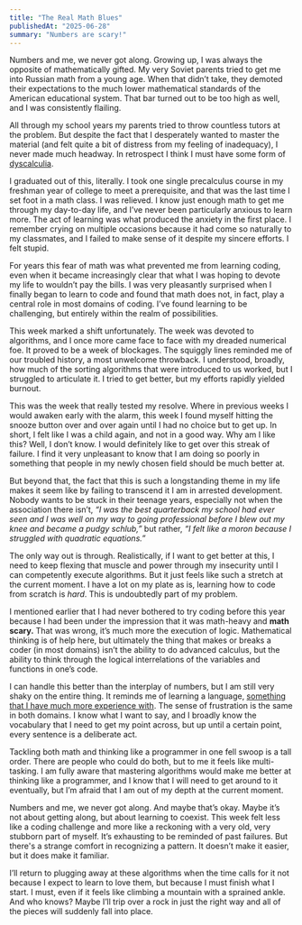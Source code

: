 ```yaml
---
title: "The Real Math Blues"
publishedAt: "2025-06-28"
summary: "Numbers are scary!"
---
```


Numbers and me, we never got along. Growing up, I was always the opposite of mathematically gifted. My very Soviet parents tried to get me into Russian math from a young age. When that didn’t take, they demoted their expectations to the much lower mathematical standards of the American educational system. That bar turned out to be too high as well, and I was consistently flailing.

All through my school years my parents tried to throw countless tutors at the problem. But despite the fact that I desperately wanted to master the material (and felt quite a bit of distress from my feeling of inadequacy), I never made much headway. In retrospect I think I must have some form of [dyscalculia](https://www.en.wikipedia.org/wiki/Dyscalculia).

I graduated out of this, literally. I took one single precalculus course in my freshman year of college to meet a prerequisite, and that was the last time I set foot in a math class. I was relieved. I know just enough math to get me through my day-to-day life, and I’ve never been particularly anxious to learn more. The act of learning was what produced the anxiety in the first place. I remember crying on multiple occasions because it had come so naturally to my classmates, and I failed to make sense of it despite my sincere efforts. I felt stupid.

For years this fear of math was what prevented me from learning coding, even when it became increasingly clear that what I was hoping to devote my life to wouldn’t pay the bills. I was very pleasantly surprised when I finally began to learn to code and found that math does not, in fact, play a central role in most domains of coding. I’ve found learning to be challenging, but entirely within the realm of possibilities.

This week marked a shift unfortunately. The week was devoted to algorithms, and I once more came face to face with my dreaded numerical foe. It proved to be a week of blockages. The squiggly lines reminded me of our troubled history, a most unwelcome throwback. I understood, broadly, how much of the sorting algorithms that were introduced to us worked, but I struggled to articulate it. I tried to get better, but my efforts rapidly yielded burnout.

This was the week that really tested my resolve. Where in previous weeks I would awaken early with the alarm, this week I found myself hitting the snooze button over and over again until I had no choice but to get up. In short, I felt like I was a child again, and not in a good way. Why am I like this? Well, I don’t know. I would definitely like to get over this streak of failure. I find it very unpleasant to know that I am doing so poorly in something that people in my newly chosen field should be much better at. 

But beyond that, the fact that this is such a longstanding theme in my life makes it seem like by failing to transcend it I am in arrested development. Nobody wants to be stuck in their teenage years, especially not when the association there isn’t, *“I was the best quarterback my school had ever seen and I was well on my way to going professional before I blew out my knee and became a pudgy schlub,”* but rather, *“I felt like a moron because I struggled with quadratic equations.”*

The only way out is through. Realistically, if I want to get better at this, I need to keep flexing that muscle and power through my insecurity until I can competently execute algorithms. But it just feels like such a stretch at the current moment. I have a lot on my plate as is, learning how to code from scratch is *hard*. This is undoubtedly part of my problem.

I mentioned earlier that I had never bothered to try coding before this year because I had been under the impression that it was math-heavy and **math scary.** That was wrong, it’s much more the execution of logic. Mathematical thinking is of help here, but ultimately the thing that makes or breaks a coder (in most domains) isn’t the ability to do advanced calculus, but the ability to think through the logical interrelations of the variables and functions in one’s code. 

I can handle this better than the interplay of numbers, but I am still very shaky on the entire thing. It reminds me of learning a language, [something that I have much more experience with]( /blog/20250621-go-to-the-bakery). The sense of frustration is the same in both domains. I know what I want to say, and I broadly know the vocabulary that I need to get my point across, but up until a certain point, every sentence is a deliberate act.

Tackling both math and thinking like a programmer in one fell swoop is a tall order. There are people who could do both, but to me it feels like multi-tasking. I am fully aware that mastering algorithms would make me better at thinking like a programmer, and I know that I will need to get around to it eventually, but I’m afraid that I am out of my depth at the current moment.

Numbers and me, we never got along. And maybe that’s okay. Maybe it’s not about getting along, but about learning to coexist. This week felt less like a coding challenge and more like a reckoning with a very old, very stubborn part of myself. It’s exhausting to be reminded of past failures. But there's a strange comfort in recognizing a pattern. It doesn’t make it easier, but it does make it familiar. 

I’ll return to plugging away at these algorithms when the time calls for it not because I expect to learn to love them, but because I must finish what I start. I must, even if it feels like climbing a mountain with a sprained ankle. And who knows? Maybe I’ll trip over a rock in just the right way and all of the pieces will suddenly fall into place.

